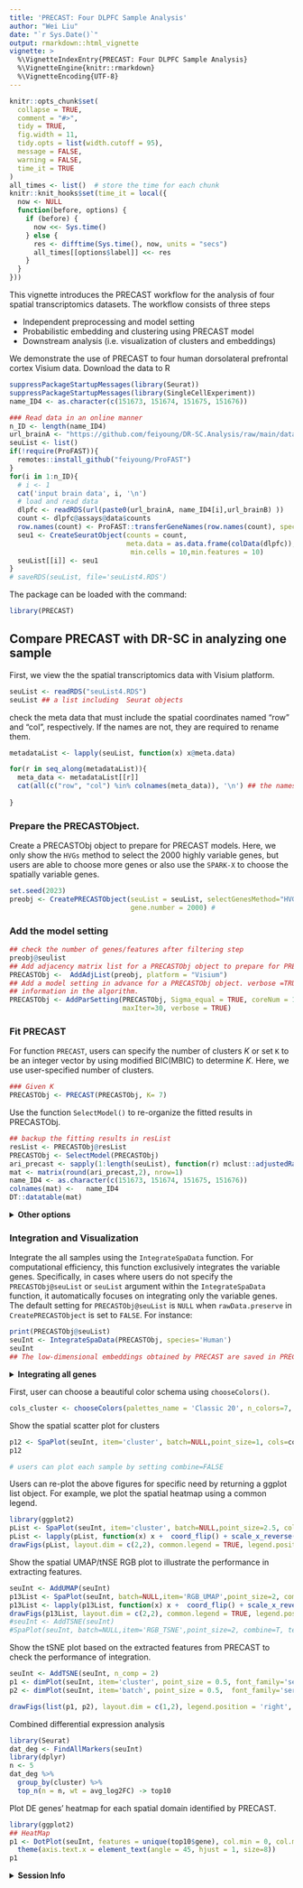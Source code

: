 ---
title: 'PRECAST: Four DLPFC Sample Analysis'
author: "Wei Liu"
date: "`r Sys.Date()`"
output: rmarkdown::html_vignette
vignette: >
  %\VignetteIndexEntry{PRECAST: Four DLPFC Sample Analysis}
  %\VignetteEngine{knitr::rmarkdown}
  %\VignetteEncoding{UTF-8}
---
  
```{r, include = FALSE}
knitr::opts_chunk$set(
  collapse = TRUE,
  comment = "#>",
  tidy = TRUE,
  fig.width = 11,
  tidy.opts = list(width.cutoff = 95),
  message = FALSE,
  warning = FALSE,
  time_it = TRUE
)
all_times <- list()  # store the time for each chunk
knitr::knit_hooks$set(time_it = local({
  now <- NULL
  function(before, options) {
    if (before) {
      now <<- Sys.time()
    } else {
      res <- difftime(Sys.time(), now, units = "secs")
      all_times[[options$label]] <<- res
    }
  }
}))
```
This vignette introduces the PRECAST workflow for the analysis of four spatial transcriptomics datasets. The workflow consists of three steps

* Independent preprocessing and model setting
* Probabilistic embedding and clustering  using PRECAST model
* Downstream analysis (i.e. visualization of clusters and embeddings)

We demonstrate the use of PRECAST to four human dorsolateral prefrontal cortex Visium data. Download the data  to R 
```{r  eval =FALSE}
suppressPackageStartupMessages(library(Seurat))
suppressPackageStartupMessages(library(SingleCellExperiment))
name_ID4 <- as.character(c(151673, 151674, 151675, 151676))

### Read data in an online manner
n_ID <- length(name_ID4)
url_brainA <- "https://github.com/feiyoung/DR-SC.Analysis/raw/main/data/DLPFC_data/"; url_brainB <- ".rds"
seuList <- list()
if(!require(ProFAST)){
  remotes::install_github("feiyoung/ProFAST")
}
for(i in 1:n_ID){
  # i <- 1
  cat('input brain data', i, '\n')
  # load and read data
  dlpfc <- readRDS(url(paste0(url_brainA, name_ID4[i],url_brainB) ))
  count <- dlpfc@assays@data$counts
  row.names(count) <- ProFAST::transferGeneNames(row.names(count), species = "Human")
  seu1 <- CreateSeuratObject(counts = count, 
                             meta.data = as.data.frame(colData(dlpfc)), 
                              min.cells = 10,min.features = 10)
  seuList[[i]] <- seu1
}
# saveRDS(seuList, file='seuList4.RDS')

```


The package can be loaded with the command:
```{r  eval = FALSE}
library(PRECAST)
```


## Compare PRECAST with DR-SC in analyzing one sample
First, we view the the spatial transcriptomics data with Visium platform.
```{r  eval = FALSE}
seuList <- readRDS("seuList4.RDS")
seuList ## a list including  Seurat objects
```

check the meta data that must include the spatial coordinates named "row" and "col", respectively.
If the names are not, they are required to rename them.
```{r  eval = FALSE}
metadataList <- lapply(seuList, function(x) x@meta.data)

for(r in seq_along(metadataList)){
  meta_data <- metadataList[[r]]
  cat(all(c("row", "col") %in% colnames(meta_data)), '\n') ## the names are correct!
  
}
```

### Prepare the PRECASTObject.

Create a PRECASTObj object to prepare for PRECAST models. Here, we only show the `HVGs` method to select the 2000 highly variable genes, but users are able to choose more genes or also use the `SPARK-X` to choose the spatially variable genes.
```{r  eval = FALSE}
set.seed(2023)
preobj <- CreatePRECASTObject(seuList = seuList, selectGenesMethod="HVGs",
                              gene.number = 2000) # 
```
### Add the model setting
```{r  eval = FALSE}
## check the number of genes/features after filtering step
preobj@seulist
## Add adjacency matrix list for a PRECASTObj object to prepare for PRECAST model fitting.
PRECASTObj <-  AddAdjList(preobj, platform = "Visium")
## Add a model setting in advance for a PRECASTObj object. verbose =TRUE helps outputing the
## information in the algorithm.
PRECASTObj <- AddParSetting(PRECASTObj, Sigma_equal = TRUE, coreNum = 1,
                            maxIter=30, verbose = TRUE)

```


### Fit PRECAST 
For function `PRECAST`, users can specify the number of clusters $K$ or set `K` to be an integer vector by using modified BIC(MBIC) to determine $K$. Here, we use user-specified number of clusters. 
```{r  eval = FALSE}
### Given K
PRECASTObj <- PRECAST(PRECASTObj, K= 7)
```

Use the function `SelectModel()` to re-organize the fitted results in PRECASTObj.
```{r  eval = FALSE}
## backup the fitting results in resList
resList <- PRECASTObj@resList
PRECASTObj <- SelectModel(PRECASTObj)
ari_precast <- sapply(1:length(seuList), function(r) mclust::adjustedRandIndex(PRECASTObj@resList$cluster[[r]], PRECASTObj@seulist[[r]]$layer_guess_reordered))
mat <- matrix(round(ari_precast,2), nrow=1)
name_ID4 <- as.character(c(151673, 151674, 151675, 151676))
colnames(mat) <-   name_ID4            
DT::datatable(mat)
```


<details>
<summary>**Other options**</summary>
Users are also able to set multiple K, then choose the  best one
```{r  eval =FALSE}
PRECASTObj2 <- AddParSetting(PRECASTObj, Sigma_equal = FALSE, coreNum = 4,
                            maxIter=30, verbose = TRUE) # set 4 cores to run in parallel.
PRECASTObj2 <- PRECAST(PRECASTObj2, K= 5:8)
## backup the fitting results in resList
resList2 <- PRECASTObj2@resList
PRECASTObj2 <- SelectModel(PRECASTObj2)

```

Besides, user can also use different initialization method by setting `int.model`, for example, set `int.model=NULL`; see the functions `AddParSetting()` and `model_set()` for more details.

</details>


### Integration and Visualization

Integrate the all samples using the `IntegrateSpaData` function. For computational efficiency, this function exclusively integrates the variable genes. Specifically, in cases where users do not specify the `PRECASTObj@seuList` or `seuList` argument within the `IntegrateSpaData` function, it automatically focuses on integrating only the variable genes. The default setting for `PRECASTObj@seuList` is `NULL` when `rawData.preserve` in  `CreatePRECASTObject` is set to `FALSE`. For instance:
```{r  eval = FALSE}
print(PRECASTObj@seuList)
seuInt <- IntegrateSpaData(PRECASTObj, species='Human')
seuInt 
## The low-dimensional embeddings obtained by PRECAST are saved in PRECAST reduction slot.
```
<details>
<summary>**Integrating all genes**</summary>
There are two ways to use `IntegrateSpaData` integrating all genes, which will require more memory. We recommand running for all genes on server. The first one is to set value for `PRECASTObj@seuList`.
```{r  eval =FALSE}
## assign the raw Seurat list object to it. 
## For illustration, we generate a new seuList with more genes; 
## For integrating all genes, users can set `seuList <- bc2`.
genes <- c(row.names(PRECASTObj@seulist[[1]]), row.names(seuList[[1]])[1:10])
seuList_sub <- lapply(seuList, function(x) x[genes,])
PRECASTObj@seuList <- seuList_sub # 
seuInt <- IntegrateSpaData(PRECASTObj, species='Human')
seuInt 
```

The second method is to set a value for the argument  `seuList`:
```{r  eval =FALSE}
PRECASTObj@seuList <- NULL 
## At the same time, we can set subsampling to speed up the computation.
seuInt <- IntegrateSpaData(PRECASTObj, species='Human', seuList=seuList_sub, subsample_rate = 0.5)
seuInt 
```
</details>




First, user can choose a beautiful color schema using `chooseColors()`.
```{r  eval = FALSE}
cols_cluster <- chooseColors(palettes_name = 'Classic 20', n_colors=7, plot_colors = TRUE)
```


Show the spatial scatter plot for clusters
```{r  eval = FALSE, fig.height = 8, fig.width=9}

p12 <- SpaPlot(seuInt, item='cluster', batch=NULL,point_size=1, cols=cols_cluster, combine=TRUE, nrow.legend=7)
p12

# users can plot each sample by setting combine=FALSE
```

Users can re-plot the above figures for specific need by returning a ggplot list object. For example, we  plot the spatial heatmap using a common legend.

```{r  eval = FALSE, fig.height = 8, fig.width=8.5}
library(ggplot2)
pList <- SpaPlot(seuInt, item='cluster', batch=NULL,point_size=2.5, cols=cols_cluster, combine=FALSE, nrow.legend=7)
pList <- lapply(pList, function(x) x +  coord_flip() + scale_x_reverse())
drawFigs(pList, layout.dim = c(2,2), common.legend = TRUE, legend.position = 'right', align='hv')

```

Show the spatial UMAP/tNSE RGB plot to illustrate the performance in extracting features.

```{r  eval = FALSE, fig.height = 6, fig.width=5.5}
seuInt <- AddUMAP(seuInt) 
p13List <- SpaPlot(seuInt, batch=NULL,item='RGB_UMAP',point_size=2, combine=FALSE, text_size=15)
p13List <- lapply(p13List, function(x) x +  coord_flip() + scale_x_reverse())
drawFigs(p13List, layout.dim = c(2,2), common.legend = TRUE, legend.position = 'right', align='hv')
#seuInt <- AddTSNE(seuInt) 
#SpaPlot(seuInt, batch=NULL,item='RGB_TSNE',point_size=2, combine=T, text_size=15)
```



Show the tSNE plot based on the extracted features from PRECAST to check the performance of integration.
```{r  eval = FALSE, fig.height = 4.5, fig.width=12}
seuInt <- AddTSNE(seuInt, n_comp = 2) 
p1 <- dimPlot(seuInt, item='cluster', point_size = 0.5, font_family='serif', cols=cols_cluster,border_col="gray10", nrow.legend=14, legend_pos='right') # Times New Roman
p2 <- dimPlot(seuInt, item='batch', point_size = 0.5,  font_family='serif', legend_pos='right')

drawFigs(list(p1, p2), layout.dim = c(1,2), legend.position = 'right', align='hv')

```


Combined differential expression analysis 
```{r  eval = FALSE}
library(Seurat)
dat_deg <- FindAllMarkers(seuInt)
library(dplyr)
n <- 5
dat_deg %>%
  group_by(cluster) %>%
  top_n(n = n, wt = avg_log2FC) -> top10


```

Plot DE genes' heatmap for each spatial domain identified by PRECAST.
```{r  eval = FALSE, fig.height = 6, fig.width=8}
library(ggplot2)
## HeatMap
p1 <- DotPlot(seuInt, features = unique(top10$gene), col.min = 0, col.max = 1) + 
  theme(axis.text.x = element_text(angle = 45, hjust = 1, size=8))
p1
```


<details>
<summary>**Session Info**</summary>
```{r}
sessionInfo()
```
</details>
